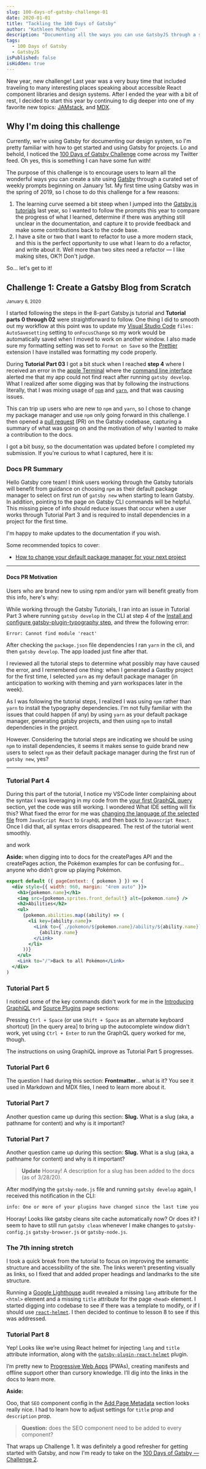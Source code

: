 ```yaml
---
slug: 100-days-of-gatsby-challenge-01
date: 2020-01-01
title: "Tackling the 100 Days of Gatsby"
author: "Kathleen McMahon"
description: "Documenting all the ways you can use GatsbyJS through a set of challenges."
tags:
  - 100 Days of Gatsby
  - GatsbyJS
isPublished: false
isHidden: true
---
```


New year, new challenge! Last year was a very busy time that included traveling to many interesting places speaking about accessible React component libraries and design systems. After I ended the year with a bit of rest, I decided to start this year by continuing to dig deeper into one of my favorite new topics: [JAMstack](https://jamstack.org/), and [MDX](https://mdxjs.com/).

## Why I'm doing this challenge

Currently, we're using Gatsby for documenting our design system, so I'm pretty familiar with how to get started and using Gatsby for projects. Lo and behold, I noticed the [100 Days of Gatsby Challenge](https://twitter.com/gatsbyjs/status/1208068118335119364) come across my Twitter feed. Oh yes, this is something I can have some fun with!

The purpose of this challenge is to encourage users to learn all the wonderful ways you can create a site using [Gatsby](https://www.gatsbyjs.org/) through a curated set of weekly prompts beginning on January 1st. My first time using Gatsby was in the spring of 2019, so I chose to do this challenge for a few reasons:

1. The learning curve seemed a bit steep when I jumped into the [Gatsby.js tutorials](https://www.gatsbyjs.org/tutorial/) last year, so I wanted to follow the prompts this year to compare the progress of what I learned, determine if there was anything still unclear in the documentation, and capture it to provide feedback and make some contributions back to the code base.
2. I have a site or two that I want to refactor to use a more modern stack, and this is the perfect opportunity to use what I learn to do a refactor, and write about it. Well more than two sites need a refactor — I like making sites, OK?! Don't judge.

So... let's get to it!

## Challenge 1: Create a Gatsby Blog from Scratch

<small>January 6, 2020</small>

I started following the steps in the 8-part Gatsby.js tutorial and **Tutorial parts 0 through 02** were straightforward to follow. One thing I did to smooth out my workflow at this point was to update my [Visual Studio Code](https://code.visualstudio.com/) `files: AutoSavesetting` setting to `onFocusChange` so my work would be automatically saved when I moved to work on another window. I also made sure my formatting setting was set to `Format on Save` so the [Prettier](https://prettier.io/) extension I have installed was formatting my code properly.

During **Tutorial Part 03** I got a bit stuck when I reached **step 4** where I received an error in the [apple Terminal](https://support.apple.com/guide/terminal/welcome/mac) where the [command line interface](https://en.wikipedia.org/wiki/Command-line_interface) alerted me that my app could not find react after running `gatsby develop`. What I realized after some digging was that by following the instructions literally, that I was mixing usage of [`npm`](https://www.npmjs.com/) and [`yarn`](https://yarnpkg.com/), and that was causing issues.

This can trip up users who are new to `npm` and `yarn`, so I chose to change my package manager and use `npm` only going forward in this challenge. I then opened a [pull request](https://help.github.com/en/github/collaborating-with-issues-and-pull-requests/about-pull-requests) (PR) on the Gatsby codebase, capturing a summary of what was going on and the motivation of why I wanted to make a contribution to the docs.

I got a bit busy, so the documentation was updated before I completed my submission. If you're curious to what I captured, here it is:

### Docs PR Summary

Hello Gatsby core team! I think users working through the Gatsby tutorials will benefit from guidance on choosing `npm` as their default package manager to select on first run of `gatsby new` when starting to learn Gatsby. In addition, pointing to the page on Gatsby CLI commands will be helpful. This missing piece of info should reduce issues that occur when a user works through Tutorial Part 3 and is required to install dependencies in a project for the first time.

I'm happy to make updates to the documentation if you wish.

Some recommended topics to cover:

- [How to change your default package manager for your next project](https://www.gatsbyjs.org/docs/gatsby-cli/#how-to-change-your-default-package-manager-for-your-next-project)

---

#### Docs PR Motivation

Users who are brand new to using npm and/or yarn will benefit greatly from this info, here's why:

While working through the Gatsby Tutorials, I ran into an issue in Tutorial Part 3 where running `gatsby develop` in the CLI at step 4 of the [Install and configure gatsby-plugin-typography step](https://www.gatsbyjs.org/tutorial/part-three/#-install-and-configure-gatsby-plugin-typography), and threw the following error:

`Error: Cannot find module 'react'`

After checking the `package.json` file dependencies I ran `yarn` in the cli, and then `gatsby develop`. The app loaded just fine after that.

I reviewed all the tutorial steps to determine what possibly may have caused the error, and I remembered one thing: when I generated a Gastby project for the first time, I selected `yarn` as my default package manager (in anticipation to working with theming and yarn workspaces later in the week).

As I was following the tutorial steps, I realized I was using `npm` rather than `yarn` to install the typography dependencies. I'm not fully familiar with the issues that could happen (if any) by using `yarn` as your default package manager, generating gatsby projects, and then using `npm` to install dependencies in the project.

However. Considering the tutorial steps are indicating we should be using `npm` to install dependencies, it seems it makes sense to guide brand new users to select `npm` as their default package manager during the first run of `gatsby new`, yes?

---

### Tutorial Part 4

During this part of the tutorial, I notice my VSCode linter complaining about the syntax I was leveraging in my code from the [your first GraphQL query](https://www.gatsbyjs.org/tutorial/part-four/#your-first-graphql-query) section, yet the code was still working. I wondered What IDE setting will fix this? What fixed the error for me was [changing the language of the selected file](https://code.visualstudio.com/docs/languages/overview#_changing-the-language-for-the-selected-file) from `JavaScript React` to `GraphQL` and then back to `Javascript React`. Once I did that, all syntax errors disappeared. The rest of the tutorial went smoothly.

and work

**Aside:** when digging into to docs for the createPages API and the createPages action, the Pokémon examples for can be confusing for… anyone who didn’t grow up playing Pokémon.

```jsx
export default ({ pageContext: { pokemon } }) => (
  <div style={{ width: 960, margin: "4rem auto" }}>
    <h1>{pokemon.name}</h1>
    <img src={pokemon.sprites.front_default} alt={pokemon.name} />
    <h2>Abilities</h2>
    <ul>
      {pokemon.abilities.map((ability) => (
        <li key={ability.name}>
          <Link to={`./pokemon/${pokemon.name}/ability/${ability.name}`}>
            {ability.name}
          </Link>
        </li>
      ))}
    </ul>
    <Link to="/">Back to all Pokémon</Link>
  </div>
)
```

### Tutorial Part 5

I noticed some of the key commands didn't work for me in the [Introducing GraphiQL](https://www.gatsbyjs.org/tutorial/part-five/#introducing-graphiql) and [Source Plugins](https://www.gatsbyjs.org/tutorial/part-five/#source-plugins) page sections:

Pressing `Ctrl + Space` (or use `Shift + Space` as an alternate keyboard shortcut) [in the query area] to bring up the autocomplete window didn't work, yet using `Ctrl + Enter` to run the GraphQL query worked for me, though.

The instructions on using GraphiQL improve as Tutorial Part 5 progresses.

### Tutorial Part 6

The question I had during this section: **Frontmatter**... what is it? You see it used in Markdown and MDX files, I need to learn more about it.

### Tutorial Part 7

Another question came up during this section: **Slug.** What is a slug (aka, a pathname for content) and why is it important?

### Tutorial Part 7

Another question came up during this section: **Slug.** What is a slug (aka, a pathname for content) and why is it important?

> **Update** Hooray! A description for a slug has been added to the docs (as of 3/28/20).

After modifying the `gatsby-node.js` file and running `gatsby develop` again, I received this notification in the CLI:

```bash
info: One or more of your plugins have changed since the last time you ran Gatsby. As a precaution, we're deleting your site's cache to ensure there's no stale data.
```

Hooray! Looks like gatsby cleans site cache automatically now? Or does it? I seem to have to still run `gatsby clean` whenever I make changes to `gatsby-config.js` `gatsby-browser.js` or `gatsby-node.js`.

### The 7th inning stretch

I took a quick break from the tutorial to focus on improving the semantic structure and accessibility of the site. The links weren’t presenting visually as links, so I fixed that and added proper headings and landmarks to the site structure.

Running a [Google Lighthouse](https://developers.google.com/web/tools/lighthouse) audit revealed a missing `lang` attribute for the `<html>` element and a missing `title` attribute for the page `<head>` element. I started digging into codebase to see if there was a template to modify, or if I should use [`react-helmet`](https://www.npmjs.com/package/react-helmet). I then decided to continue to lesson 8 to see if this was addressed.

### Tutorial Part 8

Yep! Looks like we’re using React helmet for injecting `lang` and `title` attribute information, along with the [`gatsby-plugin-react-helmet`](https://www.gatsbyjs.org/packages/gatsby-plugin-react-helmet/?=helmet) plugin.

I’m pretty new to [Progressive Web Apps](https://developers.google.com/web/ilt/pwa) (PWAs), creating manifests and offline support other than cursory knowledge. I’ll dig into the links in the docs to learn more.

**Aside:**

Ooo, that `SEO` component config in the [Add Page Metadata](https://www.gatsbyjs.org/tutorial/part-eight/#add-page-metadata) section looks really nice. I had to learn how to adjust settings for `title` prop and `description` prop.

> **Question:** does the SEO component need to be added to every component?

That wraps up Challenge 1. It was definitely a good refresher for getting started with Gatsby, and now I'm ready to take on the [100 Days of Gatsby — Challenge 2](/write/100-days-of-gatsby-challenge-02/).
